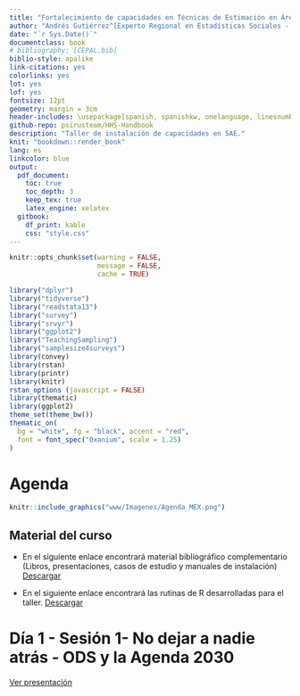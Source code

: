 ```yaml
--- 
title: "Fortalecimiento de capacidades en Técnicas de Estimación en Áreas Pequeñas con enfoque Bayesiano para la desagregación de datos"
author: "Andrés Gutiérrez^[Experto Regional en Estadísticas Sociales - Comisión Económica para América Latina y el Caribe (CEPAL) -  andres.gutierrez@cepal.org], Stalyn Guerrero^[Consultor - Comisión Económica para América Latina y el Caribe (CEPAL), guerrerostalyn@gmail.com]"
date: "`r Sys.Date()`"
documentclass: book
# bibliography: [CEPAL.bib]
biblio-style: apalike
link-citations: yes
colorlinks: yes
lot: yes
lof: yes
fontsize: 12pt
geometry: margin = 3cm
header-includes: \usepackage[spanish, spanishkw, onelanguage, linesnumbered]{algorithm2e}
github-repo: psirusteam/HHS-Handbook
description: "Taller de instalación de capacidades en SAE."
knit: "bookdown::render_book"
lang: es
linkcolor: blue
output:
  pdf_document:
    toc: true
    toc_depth: 3
    keep_tex: true
    latex_engine: xelatex
  gitbook:
    df_print: kable
    css: "style.css"
---
```



```r
knitr::opts_chunk$set(warning = FALSE, 
                      message = FALSE,
                      cache = TRUE)

library("dplyr")
library("tidyverse")
library("readstata13") 
library("survey")
library("srvyr")
library("ggplot2")
library("TeachingSampling")
library("samplesize4surveys")
library(convey)
library(rstan)
library(printr)
library(knitr)
rstan_options (javascript = FALSE)
library(thematic)
library(ggplot2) 
theme_set(theme_bw())
thematic_on(
  bg = "white", fg = "black", accent = "red",
  font = font_spec("Oxanium", scale = 1.25)
)
```


# Agenda {-}
```r
knitr::include_graphics("www/Imagenes/Agenda_MEX.png")
```


## Material del curso {-}


- En el siguiente enlace encontrará material bibliográfico complementario (Libros, presentaciones, casos de estudio y manuales de instalación) [Descargar](https://github.com/psirusteam/2023MEXsae/tree/main/Recursos/Docs)

-   En el siguiente enlace encontrará las rutinas de R desarrolladas para el taller.
[Descargar](https://github.com/psirusteam/2023MEXsae/tree/main/Recursos)

# Día 1 - Sesión 1- No dejar a nadie atrás - ODS y la Agenda 2030 

[Ver presentación](https://github.com/psirusteam/2023MEXsae/blob/main/Recursos/D%C3%ADa1/Sesion1/SAE-0%2C-SDGs-and-Surveys.pdf)

